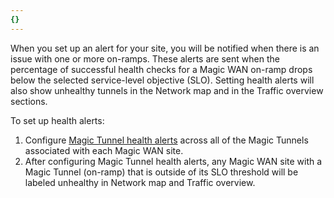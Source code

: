 ```yaml
---
{}
---
```


When you set up an alert for your site, you will be notified when there is an issue with one or more on-ramps. These alerts are sent when the percentage of successful health checks for a Magic WAN on-ramp drops below the selected service-level objective (SLO). Setting health alerts will also show unhealthy tunnels in the Network map and in the Traffic overview sections.

To set up health alerts:

1. Configure [Magic Tunnel health alerts](/magic-wan/configuration/common-settings/configure-magic-tunnel-health-alerts/) across all of the Magic Tunnels associated with each Magic WAN site.
2. After configuring Magic Tunnel health alerts, any Magic WAN site with a Magic Tunnel (on-ramp) that is outside of its SLO threshold will be labeled unhealthy in Network map and Traffic overview.